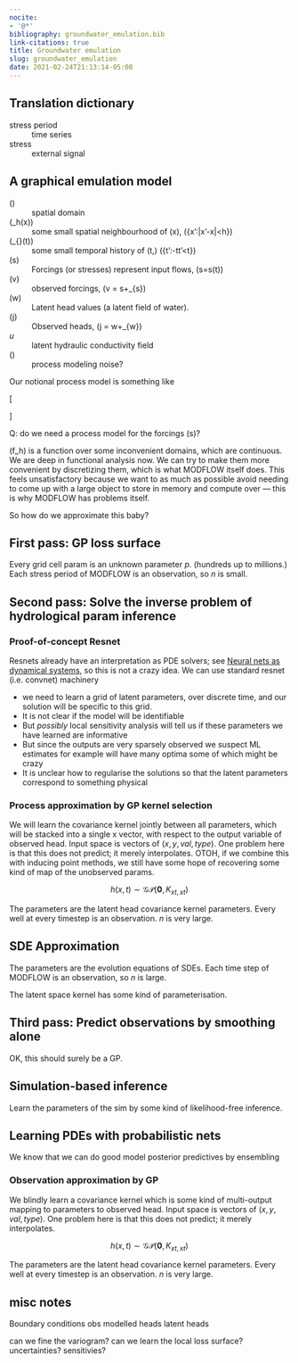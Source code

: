 ```yaml
---
nocite:
- '@*'
bibliography: groundwater_emulation.bib
link-citations: true
title: Groundwater emulation
slug: groundwater_emulation
date: 2021-02-24T21:13:14-05:00
---
```



## Translation dictionary

stress period
: time series

stress
: external signal




## A graphical emulation model

\(\mathcal{D}\)
: spatial domain

\(\mathcal{L}_h(x)\)
: some small spatial neighbourhood of \(x\), \(\{x':\|x'-x\|<h\}\)

\(\mathcal{H}_{\ell}(t)\)
: some small temporal history of \(t,\) \(\{t':\ell-t\leq t'<t\}\)

\(s\)
: Forcings (or stresses) represent input flows, \(s=s(t)\)

\(v\)
: observed forcings, \(v = s+\epsilon_{s}\)

\(w\)
: Latent head values (a latent field of water).

\(j\)
: Observed heads, \(j = w+\epsilon_{w}\)

$u$
: latent hydraulic conductivity field

\(\eta\)
: process modeling noise?

Our notional process model is something like

\[\begin{aligned}
w(x,t) &=  f_h(\\
  &\qquad \{w(x',t');x'\in \mathcal{L}(x), t'\in \mathcal{H}(t), \\
  &\qquad\{s(x,t);x'\in \mathcal{L}(x), t'\in \mathcal{H}(t)\}, \\
  &\qquad\{u(x'); x'\in \mathcal{L}(x)\},
  )\\
u(x)&\sim \mathcal{N}(\mu_x, K_{xx})
\end{aligned}\]

Q: do we need a process model for the forcings \(s\)?

\(f_h\) is a function over some inconvenient domains, which are continuous.
We are deep in functional analysis now.
We can try to make them more convenient by discretizing them, which is what MODFLOW itself does.
This feels unsatisfactory because we want to as much as possible avoid needing to come up with a large object to store in memory and compute over — this is why MODFLOW has problems itself.

So how do we approximate this baby?

## First pass: GP loss surface

Every grid cell param is an unknown parameter $p$.
(hundreds up to millions.)
Each stress period of MODFLOW is an observation, so $n$ is small.

## Second pass: Solve the inverse problem of hydrological param inference

### Proof-of-concept Resnet

Resnets already have an interpretation as PDE solvers; see [Neural nets as dynamical systems](https://danmackinlay.name/notebook/nn_dynamical.html), so this is not a crazy idea.
We can use standard resnet (i.e. convnet) machinery

* we need to learn a grid of latent parameters, over discrete time, and our solution will be specific to this grid.
* It is not clear if the model will be identifiable
* But _possibly_ local sensitivity analysis will tell us if these parameters we have learned are informative
* But since the outputs are very sparsely observed we suspect ML estimates for example will have many optima some of which might be crazy
* It is unclear how to regularise the solutions so that the latent parameters correspond to something physical

### Process approximation by GP kernel selection

We will learn the covariance kernel jointly between all parameters, which will be stacked into a single x vector, with respect to the output variable of observed head.
Input space is vectors of $(x,y,val,type)$.
One problem here is that this does not predict; it merely interpolates.
OTOH, if we combine this with inducing point methods, we still have some hope of recovering some kind of map of the unobserved params.

$$
h(x,t)\sim\mathcal{GP}(\boldsymbol{0}, K_{xt,xt})
$$

The parameters are the latent head covariance kernel parameters.
Every well at every timestep is an observation.
$n$ is very large.

## SDE Approximation

The parameters are the evolution equations of SDEs.
Each time step of MODFLOW is an observation, so $n$ is large.

The latent space kernel has some kind of parameterisation.

## Third pass: Predict observations by smoothing alone

OK, this should surely be a GP.


## Simulation-based inference

Learn the parameters of the sim by some kind of likelihood-free inference.

## Learning PDEs with probabilistic nets

We know that we can do good model posterior predictives by ensembling

### Observation approximation by GP

We blindly learn a covariance kernel which is some kind of multi-output mapping to parameters to observed head.
Input space is vectors of $(x,y,val,type)$.
One problem here is that this does not predict; it merely interpolates.

$$
h(x,t)\sim\mathcal{GP}(\boldsymbol{0}, K_{xt,xt})
$$

The parameters are the latent head covariance kernel parameters.
Every well at every timestep is an observation.
$n$ is very large.

## misc notes

Boundary conditions obs
modelled heads
latent heads

can we fine the variogram?
can we learn the local loss surface?
uncertainties?
sensitivies?

